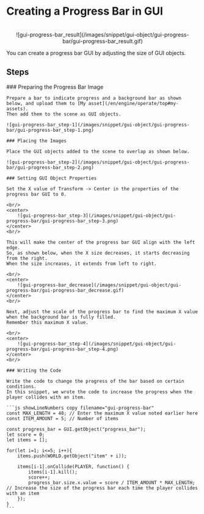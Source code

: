 
# Creating a Progress Bar in GUI

<br/>
<center>
    ![gui-progress-bar_result](/images/snippet/gui-object/gui-progress-bar/gui-progress-bar_result.gif)
</center>

You can create a progress bar GUI by adjusting the size of GUI objects.

## Steps

<Steps>
    ### Preparing the Progress Bar Image

    Prepare a bar to indicate progress and a background bar as shown below, and upload them to [My asset](/en/engine/operate/top#my-assets).  
    Then add them to the scene as GUI objects.

    ![gui-progress-bar_step-1](/images/snippet/gui-object/gui-progress-bar/gui-progress-bar_step-1.png)

    ### Placing the Images

    Place the GUI objects added to the scene to overlap as shown below.

    ![gui-progress-bar_step-2](/images/snippet/gui-object/gui-progress-bar/gui-progress-bar_step-2.png)

    ### Setting GUI Object Properties

    Set the X value of Transform -> Center in the properties of the progress bar GUI to 0.

    <br/>
    <center>
        ![gui-progress-bar_step-3](/images/snippet/gui-object/gui-progress-bar/gui-progress-bar_step-3.png)
    </center>
    <br/>

    This will make the center of the progress bar GUI align with the left edge.  
    So, as shown below, when the X size decreases, it starts decreasing from the right.  
    When the size increases, it extends from left to right.

    <br/>
    <center>
        ![gui-progress-bar_decrease](/images/snippet/gui-object/gui-progress-bar/gui-progress-bar_decrease.gif)
    </center>
    <br/>

    Next, adjust the scale of the progress bar to find the maximum X value when the background bar is fully filled.  
    Remember this maximum X value.

    <br/>
    <center>
        ![gui-progress-bar_step-4](/images/snippet/gui-object/gui-progress-bar/gui-progress-bar_step-4.png)
    </center>
    <br/>

    ### Writing the Code

    Write the code to change the progress of the bar based on certain conditions.  
    In this snippet, we wrote the code to increase the progress when the player collides with an item.

    ```js showLineNumbers copy filename="gui-progress-bar"
    const MAX_LENGTH = 48; // Enter the maximum X value noted earlier here
    const ITEM_AMOUNT = 5; // Number of items

    const progress_bar = GUI.getObject("progress_bar");
    let score = 0;
    let items = [];

    for(let i=1; i<=5; i++){
        items.push(WORLD.getObject("item" + i));

        items[i-1].onCollide(PLAYER, function() {
            items[i-1].kill();
            score++;
            progress_bar.size.x.value = score / ITEM_AMOUNT * MAX_LENGTH; // Increase the size of the progress bar each time the player collides with an item
        });
    }
    ```
</Steps>
